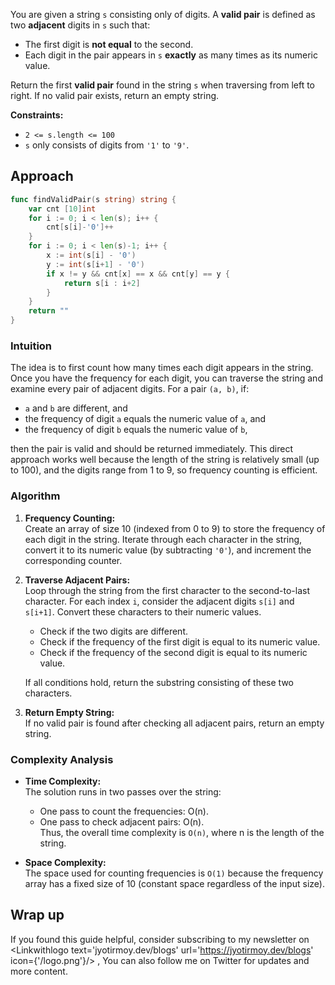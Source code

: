 
You are given a string `s` consisting only of digits. A **valid pair** is defined as two **adjacent** digits in `s` such that:

- The first digit is **not equal** to the second.
- Each digit in the pair appears in `s` **exactly** as many times as its numeric value.

Return the first **valid pair** found in the string `s` when traversing from left to right. If no valid pair exists, return an empty string.

**Constraints:**

- `2 <= s.length <= 100`
- `s` only consists of digits from `'1'` to `'9'`.

## Approach

```go
func findValidPair(s string) string {
    var cnt [10]int
    for i := 0; i < len(s); i++ {
        cnt[s[i]-'0']++
    }
    for i := 0; i < len(s)-1; i++ {
        x := int(s[i] - '0')
        y := int(s[i+1] - '0')
        if x != y && cnt[x] == x && cnt[y] == y {
            return s[i : i+2]
        }
    }
    return ""
}
```
<Complex t='n' s='1'/>

### Intuition

The idea is to first count how many times each digit appears in the string. Once you have the frequency for each digit, you can traverse the string and examine every pair of adjacent digits. For a pair `(a, b)`, if:
- `a` and `b` are different, and
- the frequency of digit `a` equals the numeric value of `a`, and
- the frequency of digit `b` equals the numeric value of `b`,
  
then the pair is valid and should be returned immediately. This direct approach works well because the length of the string is relatively small (up to 100), and the digits range from 1 to 9, so frequency counting is efficient.

### Algorithm

1. **Frequency Counting:**  
   Create an array of size 10 (indexed from 0 to 9) to store the frequency of each digit in the string. Iterate through each character in the string, convert it to its numeric value (by subtracting `'0'`), and increment the corresponding counter.

2. **Traverse Adjacent Pairs:**  
   Loop through the string from the first character to the second-to-last character. For each index `i`, consider the adjacent digits `s[i]` and `s[i+1]`. Convert these characters to their numeric values.  
   - Check if the two digits are different.
   - Check if the frequency of the first digit is equal to its numeric value.
   - Check if the frequency of the second digit is equal to its numeric value.
   
   If all conditions hold, return the substring consisting of these two characters.

3. **Return Empty String:**  
   If no valid pair is found after checking all adjacent pairs, return an empty string.

### Complexity Analysis
- **Time Complexity:**  
  The solution runs in two passes over the string:
  - One pass to count the frequencies: O(n).
  - One pass to check adjacent pairs: O(n).  
  Thus, the overall time complexity is `O(n)`, where n is the length of the string.

- **Space Complexity:**  
  The space used for counting frequencies is `O(1)` because the frequency array has a fixed size of 10 (constant space regardless of the input size).

## Wrap up

If you found this guide helpful, consider subscribing to my newsletter on <Linkwithlogo text='jyotirmoy.dev/blogs' url='https://jyotirmoy.dev/blogs' icon={'/logo.png'}/> ,  You can also follow me on Twitter <Linkwithlogo text='jyotirmoydotdev' url='https://x.com/jyotirmoydotdev' icon={{icon:FaXTwitter}}/> for updates and more content.